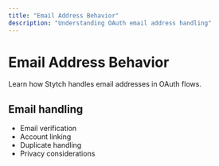 ```yaml
---
title: "Email Address Behavior"
description: "Understanding OAuth email address handling"
---
```


# Email Address Behavior

Learn how Stytch handles email addresses in OAuth flows.

## Email handling

- Email verification
- Account linking
- Duplicate handling
- Privacy considerations
